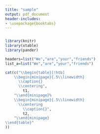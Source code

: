 ```yaml
---
title: "sample"
output: pdf_document
header-includes:
- \usepackage{booktabs}
---
```


```r
```


```r
library(knitr)
library(xtable)
library(pander)

headers=list("We","are","your","friends")
list_a=list("We","are","your","friends")

cat(c("\\begin{table}[!htb]
    \\begin{minipage}{.5\\linewidth}
      \\caption{}
      \\centering",
        t1,
    "\\end{minipage}%
    \\begin{minipage}{.5\\linewidth}
      \\centering
        \\caption{}",
        t2,
    "\\end{minipage} 
\\end{table}"
))  
```